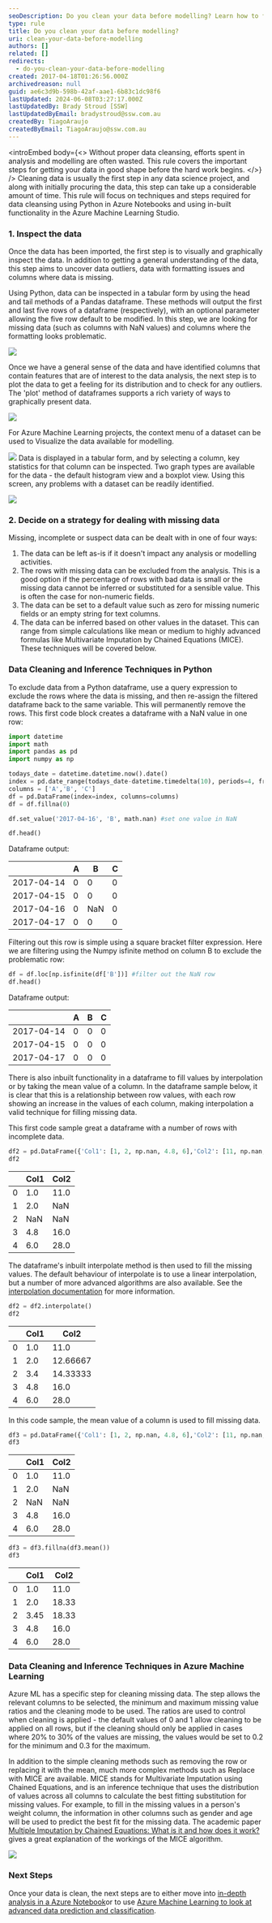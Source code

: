 ```yaml
---
seoDescription: Do you clean your data before modelling? Learn how to filter out rows with missing values using Pandas and Numpy, and explore interpolation and mean-based filling techniques for handling incomplete data.
type: rule
title: Do you clean your data before modelling?
uri: clean-your-data-before-modelling
authors: []
related: []
redirects:
  - do-you-clean-your-data-before-modelling
created: 2017-04-18T01:26:56.000Z
archivedreason: null
guid: ae6c3d9b-598b-42af-aae1-6b83c1dc98f6
lastUpdated: 2024-06-08T03:27:17.000Z
lastUpdatedBy: Brady Stroud [SSW]
lastUpdatedByEmail: bradystroud@ssw.com.au
createdBy: TiagoAraujo
createdByEmail: TiagoAraujo@ssw.com.au
---
```


<introEmbed
  body={<>
Without proper data cleansing, efforts spent in analysis and modelling are often wasted. This rule covers the important steps for getting your data in good shape before the hard work begins.
  </>}
/>
Cleaning data is usually the first step in any data science project, and along with initially procuring the data, this step can take up a considerable amount of time. This rule will focus on techniques and steps required for data cleansing using Python in Azure Notebooks and using in-built functionality in the Azure Machine Learning Studio.

### 1. Inspect the data

Once the data has been imported, the first step is to visually and graphically inspect the data. In addition to getting a general understanding of the data, this step aims to uncover data outliers, data with formatting issues and columns where data is missing.

Using Python, data can be inspected in a tabular form by using the head and tail methods of a Pandas dataframe. These methods will output the first and last five rows of a dataframe (respectively), with an optional parameter allowing the five row default to be modified. In this step, we are looking for missing data (such as columns with NaN values) and columns where the formatting looks problematic.

![](/uploads/rules/clean-your-data-before-modelling/DataScience1.png)

Once we have a general sense of the data and have identified columns that contain features that are of interest to the data analysis, the next step is to plot the data to get a feeling for its distribution and to check for any outliers. The 'plot' method of dataframes supports a rich variety of ways to graphically present data.

![](/uploads/rules/clean-your-data-before-modelling/DataScience2.png)

For Azure Machine Learning projects, the context menu of a dataset can be used to Visualize the data available for modelling.

![](/uploads/rules/clean-your-data-before-modelling/DataScience3.png)
Data is displayed in a tabular form, and by selecting a column, key statistics for that column can be inspected. Two graph types are available for the data - the default histogram view and a boxplot view. Using this screen, any problems with a dataset can be readily identified.

![](/uploads/rules/clean-your-data-before-modelling/DataScience4.png)

### 2. Decide on a strategy for dealing with missing data

Missing, incomplete or suspect data can be dealt with in one of four ways:

1. The data can be left as-is if it doesn't impact any analysis or modelling activities.
2. The rows with missing data can be excluded from the analysis. This is a good option if the percentage of rows with bad data is small or the missing data cannot be inferred or substituted for a sensible value. This is often the case for non-numeric fields.
3. The data can be set to a default value such as zero for missing numeric fields or an empty string for text columns.
4. The data can be inferred based on other values in the dataset. This can range from simple calculations like mean or medium to highly advanced formulas like Multivariate Imputation by Chained Equations (MICE). These techniques will be covered below.

### Data Cleaning and Inference Techniques in Python

To exclude data from a Python dataframe, use a query expression to exclude the rows where the data is missing, and then re-assign the filtered dataframe back to the same variable. This will permanently remove the rows. This first code block creates a dataframe with a NaN value in one row:

```py
import datetime
import math
import pandas as pd
import numpy as np

todays_date = datetime.datetime.now().date()
index = pd.date_range(todays_date-datetime.timedelta(10), periods=4, freq='D')
columns = ['A','B', 'C']
df = pd.DataFrame(index=index, columns=columns)
df = df.fillna(0)

df.set_value('2017-04-16', 'B', math.nan) #set one value in NaN

df.head()
```

Dataframe output:

|            | A   | B   | C   |
| ---------- | --- | --- | --- |
| 2017-04-14 | 0   | 0   | 0   |
| 2017-04-15 | 0   | 0   | 0   |
| 2017-04-16 | 0   | NaN | 0   |
| 2017-04-17 | 0   | 0   | 0   |

Filtering out this row is simple using a square bracket filter expression. Here we are filtering using the Numpy isfinite method on column B to exclude the problematic row:

```py
df = df.loc[np.isfinite(df['B'])] #filter out the NaN row
df.head()
```

Dataframe output:

|            | A   | B   | C   |
| ---------- | --- | --- | --- |
| 2017-04-14 | 0   | 0   | 0   |
| 2017-04-15 | 0   | 0   | 0   |
| 2017-04-17 | 0   | 0   | 0   |

There is also inbuilt functionality in a dataframe to fill values by interpolation or by taking the mean value of a column. In the dataframe sample below, it is clear that this is a relationship between row values, with each row showing an increase in the values of each column, making interpolation a valid technique for filling missing data.

This first code sample great a dataframe with a number of rows with incomplete data.

```py
df2 = pd.DataFrame({'Col1': [1, 2, np.nan, 4.8, 6],'Col2': [11, np.nan, np.nan, 16, 28]})
df2
```

|     | Col1 | Col2 |
| --- | ---- | ---- |
| 0   | 1.0  | 11.0 |
| 1   | 2.0  | NaN  |
| 2   | NaN  | NaN  |
| 3   | 4.8  | 16.0 |
| 4   | 6.0  | 28.0 |

The dataframe's inbuilt interpolate method is then used to fill the missing values. The default behaviour of interpolate is to use a linear interpolation, but a number of more advanced algorithms are also available. See the [interpolation documentation](http://pandas.pydata.org/pandas-docs/stable/generated/pandas.DataFrame.interpolate.html) for more information.

```py
df2 = df2.interpolate()
df2
```

|     | Col1 | Col2     |
| --- | ---- | -------- |
| 0   | 1.0  | 11.0     |
| 1   | 2.0  | 12.66667 |
| 2   | 3.4  | 14.33333 |
| 3   | 4.8  | 16.0     |
| 4   | 6.0  | 28.0     |

In this code sample, the mean value of a column is used to fill missing data.

```py
df3 = pd.DataFrame({'Col1': [1, 2, np.nan, 4.8, 6],'Col2': [11, np.nan, np.nan, 16, 28]})
df3
```

|     | Col1 | Col2 |
| --- | ---- | ---- |
| 0   | 1.0  | 11.0 |
| 1   | 2.0  | NaN  |
| 2   | NaN  | NaN  |
| 3   | 4.8  | 16.0 |
| 4   | 6.0  | 28.0 |

```py
df3 = df3.fillna(df3.mean())
df3
```

|     | Col1 | Col2  |
| --- | ---- | ----- |
| 0   | 1.0  | 11.0  |
| 1   | 2.0  | 18.33 |
| 2   | 3.45 | 18.33 |
| 3   | 4.8  | 16.0  |
| 4   | 6.0  | 28.0  |

### Data Cleaning and Inference Techniques in Azure Machine Learning

Azure ML has a specific step for cleaning missing data. The step allows the relevant columns to be selected, the minimum and maximum missing value ratios and the cleaning mode to be used. The ratios are used to control when cleaning is applied - the default values of 0 and 1 allow cleaning to be applied on all rows, but if the cleaning should only be applied in cases where 20% to 30% of the values are missing, the values would be set to 0.2 for the minimum and 0.3 for the maximum.

In addition to the simple cleaning methods such as removing the row or replacing it with the mean, much more complex methods such as Replace with MICE are available. MICE stands for Multivariate Imputation using Chained Equations, and is an inference technique that uses the distribution of values across all columns to calculate the best fitting substitution for missing values. For example, to fill in the missing values in a person's weight column, the information in other columns such as gender and age will be used to predict the best fit for the missing data. The academic paper [Multiple Imputation by Chained Equations: What is it and how does it work?](https://www.ncbi.nlm.nih.gov/pmc/articles/PMC3074241/) gives a great explanation of the workings of the MICE algorithm.

![](/uploads/rules/clean-your-data-before-modelling/DataScience5.png)

### Next Steps

Once your data is clean, the next steps are to either move into [in-depth analysis in a Azure Notebook](/use-azure-notebooks-to-learn-your-data)or to use [Azure Machine Learning to look at advanced data prediction and classification](/use-azure-machine-learning-to-make-predictions-from-your-data).
